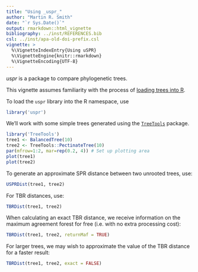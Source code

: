 ```yaml
---
title: "Using _uspr_"
author: "Martin R. Smith"
date: "`r Sys.Date()`"
output: rmarkdown::html_vignette
bibliography: ../inst/REFERENCES.bib
csl: ../inst/apa-old-doi-prefix.csl
vignette: >
  %\VignetteIndexEntry{Using uSPR}
  %\VignetteEngine{knitr::rmarkdown}
  %\VignetteEncoding{UTF-8}
---
```


_uspr_ is a package to compare phylogenetic trees.

This vignette assumes familiarity with the process of [loading trees into R](https://ms609.github.io/TreeTools/articles/load-trees.html).

To load the `uspr` library into the R namespace, use 

```r
library('uspr')
```

We'll work with some simple trees generated using the 
[`TreeTools`](https://ms609.github.io/TreeTools) package.

```r
library('TreeTools')
tree1 <- BalancedTree(10)
tree2 <- TreeTools::PectinateTree(10)
par(mfrow=1:2, mar=rep(0.2, 4)) # Set up plotting area
plot(tree1)
plot(tree2)
```

To generate an approximate SPR distance between two unrooted trees, use:

```r
USPRDist(tree1, tree2)
```

For TBR distances, use:

```r
TBRDist(tree1, tree2)
```

When calculating an exact TBR distance, we receive information on the
maximum agreement forest for free (i.e. with no extra processing cost):

```r
TBRDist(tree1, tree2, returnMaf = TRUE)
```

For larger trees, we may wish to approximate the value of the TBR distance for 
a faster result:

```r
TBRDist(tree1, tree2, exact = FALSE)
```
